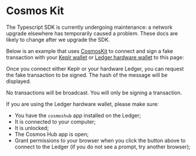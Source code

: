 
# Cosmos Kit


<Callout type="warning">
The Typescript SDK is currently undergoing maintenance: a network upgrade elsewhere has temporarily caused a problem. These docs are likely to change after we upgrade the SDK.
</Callout>

Below is an example that uses [CosmosKit](https://cosmoskit.com/) to connect and sign a fake transaction with your [Keplr wallet](https://www.keplr.app/) or
[Ledger hardware wallet](https://www.ledger.com/) to this page:

<CosmosKit />

Once you connect either Keplr or your hardware Ledger, you can request the fake transaction to be signed. The hash
of the message will be displayed.

<Callout type="info" emoji="ℹ️">
  No transactions will be broadcast. You will only be signing a transaction.
</Callout>

If you are using the Ledger hardware wallet, please make sure:

- You have the `cosmoshub` app installed on the Ledger;
- It is connected to your computer;
- It is unlocked;
- The Cosmos Hub app is open;
- Grant permissions to your browser when you click the button above to connect to the Ledger (if you do not see a prompt, try another browser);

<FormattedCosmoskitExampleCode />
